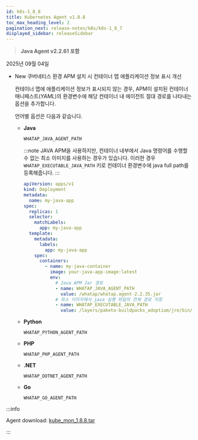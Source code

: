 ```yaml
---
id: k8s-1_8_8
title: Kubernetes Agent v1.8.8
toc_max_heading_level: 2
pagination_next: release-notes/k8s/k8s-1_8_7
displayed_sidebar: releaseSidebar
---
```


> **Java Agent v2.2.61 포함**

2025년 09월 04일 

- <Status priority='1'>New</Status> 쿠버네티스 환경 APM 설치 시 컨테이너 맵 애플리케이션 정보 표시 개선

    컨테이너 맵에 애플리케이션 정보가 표시되지 않는 경우, APM이 설치된 컨테이너 매니페스트(*YAML*)의 환경변수에 해당 컨테이너 내 에이전트 절대 경로를 나타내는 옵션을 추가합니다.

    언어별 옵션은 다음과 같습니다.

    - **Java**

        `WHATAP_JAVA_AGENT_PATH`

        :::note
        JAVA APM을 사용하지만, 컨테이너 내부에서 Java 명령어를 수행할 수 없는 최소 이미지를 사용하는 경우가 있습니다. 이러한 경우 `WHATAP_EXECUTABLE_JAVA_PATH` 키로 컨테이너 환경변수에 java full path를 등록해줍니다.
        :::

        ```yaml title="Java example"
        apiVersion: apps/v1
        kind: Deployment
        metadata:
          name: my-java-app
        spec:
          replicas: 1
          selector:
            matchLabels:
              app: my-java-app
          template:
            metadata:
              labels:
                app: my-java-app
            spec:
              containers:
                - name: my-java-container
                  image: your-java-app-image:latest
                  env:
                    # Java APM Jar 경로
                    - name: WHATAP_JAVA_AGENT_PATH
                      value: /whatap/whatap.agent-2.2.35.jar
                    # 최소 이미지에서 java 실행 파일의 전체 경로 지정
                    - name: WHATAP_EXECUTABLE_JAVA_PATH
                      value: /layers/paketo-buildpacks_adoptium/jre/bin/java
        ```

    - **Python**

        `WHATAP_PYTHON_AGENT_PATH`

    - **PHP**

        `WHATAP_PHP_AGENT_PATH`

    - **.NET**

        `WHATAP_DOTNET_AGENT_PATH`

    - **Go**

        `WHATAP_GO_AGENT_PATH`

:::info

Agent download: [kube_mon_1.8.8.tar](https://repo.whatap.io/docker/kube_mon_1.8.8.tar)

:::